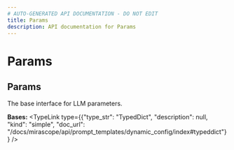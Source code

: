```yaml
---
# AUTO-GENERATED API DOCUMENTATION - DO NOT EDIT
title: Params
description: API documentation for Params
---
```


# Params

## <ApiType type="Class" path="models/base/Params" symbolName="Params" /> Params

The base interface for LLM parameters.

**Bases:** 
<TypeLink type={{"type_str": "TypedDict", "description": null, "kind": "simple", "doc_url": "/docs/mirascope/api/prompt_templates/dynamic_config/index#typeddict"}} />

